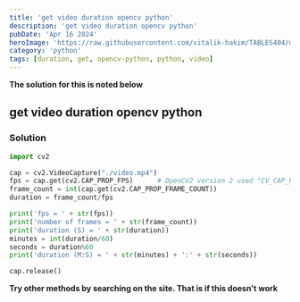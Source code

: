```yaml
---
title: 'get video duration opencv python'
description: 'get video duration opencv python'
pubDate: 'Apr 16 2024'
heroImage: 'https://raw.githubusercontent.com/vitalik-hakim/TABLES404/main/error_b/python.jpg'
category: 'python'
tags: [duration, get, opencv-python, python, video]
---
```


**The solution for this is noted below**

## get video duration opencv python

### Solution

```python
import cv2

cap = cv2.VideoCapture("./video.mp4")
fps = cap.get(cv2.CAP_PROP_FPS)      # OpenCV2 version 2 used "CV_CAP_PROP_FPS"
frame_count = int(cap.get(cv2.CAP_PROP_FRAME_COUNT))
duration = frame_count/fps

print('fps = ' + str(fps))
print('number of frames = ' + str(frame_count))
print('duration (S) = ' + str(duration))
minutes = int(duration/60)
seconds = duration%60
print('duration (M:S) = ' + str(minutes) + ':' + str(seconds))

cap.release()
```

**Try other methods by searching on the site. That is if this doesn't work**
